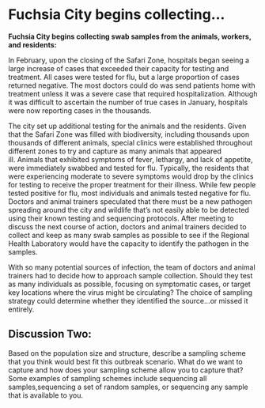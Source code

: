 # Fuchsia City begins collecting...

**Fuchsia City begins collecting swab samples from the animals, workers, and residents:**

In February, upon the closing of the Safari Zone, hospitals began seeing a large increase of cases that exceeded their capacity for testing and treatment. All cases were tested for flu, but a large proportion of cases returned negative. The most doctors could do was send patients home with treatment unless it was a severe case that required hospitalization. Although it was difficult to ascertain the number of true cases in January, hospitals were now reporting cases in the thousands. 

The city set up additional testing for the animals and the residents. Given that the Safari Zone was filled with biodiversity, including thousands upon thousands of different animals, special clinics were established throughout different zones to try and capture as many animals that appeared ill. Animals that exhibited symptoms of fever, lethargy, and lack of appetite, were immediately swabbed and tested for flu. Typically, the residents that were experiencing moderate to severe symptoms would drop by the clinics for testing to receive the proper treatment for their illness. While few people tested positive for flu, most individuals and animals tested negative for flu. Doctors and animal trainers speculated that there must be a new pathogen spreading around the city and wildlife that’s not easily able to be detected using their known testing and sequencing protocols. After meeting to discuss the next course of action, doctors and animal trainers decided to collect and keep as many swab samples as possible to see if the Regional Health Laboratory would have the capacity to identify the pathogen in the samples. 

With so many potential sources of infection, the team of doctors and animal trainers had to decide how to approach sample collection. Should they test as many individuals as possible, focusing on symptomatic cases, or target key locations where the virus might be circulating? The choice of sampling strategy could determine whether they identified the source...or missed it entirely.

## Discussion Two:

Based on the population size and structure, describe a sampling scheme that you think would best fit this outbreak scenario. What do we want to capture and how does your sampling scheme allow you to capture that? Some examples of sampling schemes include sequencing all samples,sequencing a set of random samples, or sequencing any sample that is available to you. 


